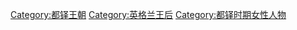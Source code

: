 [[Category:都铎王朝|Category:都铎王朝]]
[[Category:英格兰王后|Category:英格兰王后]]
[[Category:都铎时期女性人物|Category:都铎时期女性人物]]